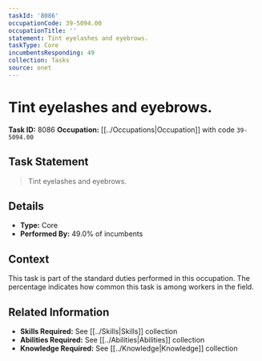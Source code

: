 ```yaml
---
taskId: '8086'
occupationCode: 39-5094.00
occupationTitle: ''
statement: Tint eyelashes and eyebrows.
taskType: Core
incumbentsResponding: 49
collection: Tasks
source: onet
---
```

# Tint eyelashes and eyebrows.

**Task ID:** 8086
**Occupation:** [[../Occupations|Occupation]] with code `39-5094.00`

## Task Statement

> Tint eyelashes and eyebrows.

## Details

- **Type:** Core
- **Performed By:** 49.0% of incumbents

## Context

This task is part of the standard duties performed in this occupation. The percentage indicates how common this task is among workers in the field.

## Related Information

- **Skills Required:** See [[../Skills|Skills]] collection
- **Abilities Required:** See [[../Abilities|Abilities]] collection
- **Knowledge Required:** See [[../Knowledge|Knowledge]] collection
